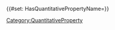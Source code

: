 <includeonly>
[[Category:QuantitativeProperty]]
{{#set: HasQuantitativePropertyName={{PAGENAME}}}}
<!-- {{#set: Subproperty of=Quantitative_property}} -->
</includeonly>